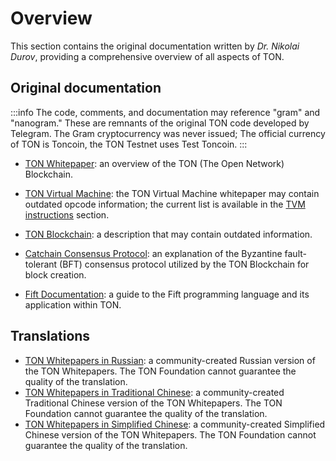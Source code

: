 
# Overview

This section contains the original documentation written by _Dr. Nikolai Durov_, providing a comprehensive overview of all aspects of TON.

## Original documentation

:::info
The code, comments, and documentation may reference "gram" and "nanogram." These are remnants of the original TON code developed by Telegram. The Gram cryptocurrency was never issued; The official currency of TON is Toncoin, the TON Testnet uses Test Toncoin. 
:::

- [TON Whitepaper](https://docs.ton.org/ton.pdf): an overview of the TON (The Open Network) Blockchain.

- [TON Virtual Machine](https://docs.ton.org/tvm.pdf): the TON Virtual Machine whitepaper may contain outdated opcode information; the current list is available in the [TVM instructions](/v3/documentation/tvm/instructions) section.

- [TON Blockchain](https://docs.ton.org/tblkch.pdf): a description that may contain outdated information.

- [Catchain Consensus Protocol](https://docs.ton.org/catchain.pdf): an explanation of the Byzantine fault-tolerant (BFT) consensus protocol utilized by the TON Blockchain for block creation.

- [Fift Documentation](https://docs.ton.org/fiftbase.pdf): a guide to the Fift programming language and its application within TON.

## Translations

- [TON Whitepapers in Russian](https://github.com/Korolyow/TON_docs_ru): a community-created Russian version of the TON Whitepapers. The TON Foundation cannot guarantee the quality of the translation.
- [TON Whitepapers in Traditional Chinese](https://github.com/awesome-doge/TON_Paper/blob/main/zh_ton.pdf): a community-created Traditional Chinese version of the TON Whitepapers. The TON Foundation cannot guarantee the quality of the translation.
- [TON Whitepapers in Simplified Chinese](https://github.com/kojhliang/Ton_White_Paper_SC/blob/main/Ton%E5%8C%BA%E5%9D%97%E9%93%BE%E7%99%BD%E7%9A%AE%E4%B9%A6_%E7%AE%80%E4%BD%93%E4%B8%AD%E6%96%87%E7%89%88.pdf): a community-created Simplified Chinese version of the TON Whitepapers. The TON Foundation cannot guarantee the quality of the translation.

<Feedback />
